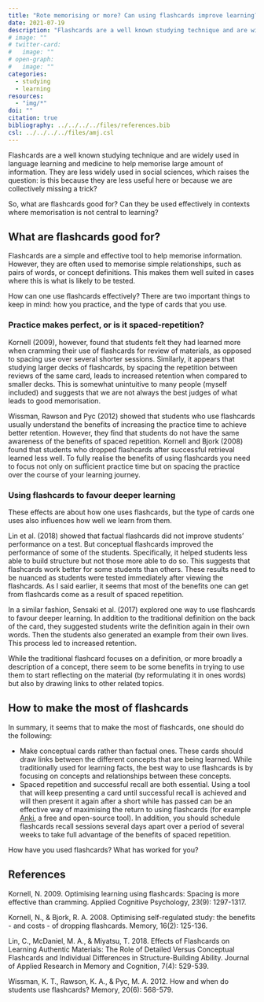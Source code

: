 ```yaml
---
title: "Rote memorising or more? Can using flashcards improve learning?"
date: 2021-07-19
description: "Flashcards are a well known studying technique and are widely used in language learning and medicine to help memorise large amount of information. They are less widely used in social sciences, which raises the question: is this because they are less useful here or because we are collectively missing a trick?"
# image: ""
# twitter-card:
#   image: ""
# open-graph:
#   image: ""
categories:
  - studying
  - learning
resources:
  - "img/*"
doi: ""
citation: true
bibliography: ../../../../files/references.bib
csl: ../../../../files/amj.csl
---
```



Flashcards are a well known studying technique and are widely used in language learning and medicine to help memorise large amount of information. They are less widely used in social sciences, which raises the question: is this because they are less useful here or because we are collectively missing a trick?

So, what are flashcards good for? Can they be used effectively in contexts where memorisation is not central to learning?

## What are flashcards good for?

Flashcards are a simple and effective tool to help memorise information. However, they are often used to memorise simple relationships, such as pairs of words, or concept definitions. This makes them well suited in cases where this is what is likely to be tested.

How can one use flashcards effectively? There are two important things to keep in mind: how you practice, and the type of cards that you use.

### Practice makes perfect, or is it spaced-repetition?

Kornell (2009), however, found that students felt they had learned more when cramming their use of flashcards for review of materials, as opposed to spacing use over several shorter sessions. Similarly, it appears that studying larger decks of flashcards, by spacing the repetition between reviews of the same card, leads to increased retention when compared to smaller decks. This is somewhat unintuitive to many people (myself included) and suggests that we are not always the best judges of what leads to good memorisation.

Wissman, Rawson and Pyc (2012) showed that students who use flashcards usually understand the benefits of increasing the practice time to achieve better retention. However, they find that students do not have the same awareness of the benefits of spaced repetition. Kornell and Bjork (2008) found that students who dropped flashcards after successful retrieval learned less well. To fully realise the benefits of using flashcards you need to focus not only on sufficient practice time but on spacing the practice over the course of your learning journey. 

### Using flashcards to favour deeper learning

These effects are about how one uses flashcards, but the type of cards one uses also influences how well we learn from them.

Lin et al. (2018) showed that factual flashcards did not improve students' performance on a test. But conceptual flashcards improved the performance of some of the students. Specifically, it helped students less able to build structure but not those more able to do so. This suggests that flashcards work better for some students than others. These results need to be nuanced as students were tested immediately after viewing the flashcards. As I said earlier, it seems that most of the benefits one can get from flashcards come as a result of spaced repetition.

In a similar fashion, Sensaki et al. (2017) explored one way to use flashcards to favour deeper learning. In addition to the traditional definition on the back of the card, they suggested students write the definition again in their own words. Then the students also generated an example from their own lives. This process led to increased retention.

While the traditional flashcard focuses on a definition, or more broadly a description of a concept, there seem to be some benefits in trying to use them to start reflecting on the material (by reformulating it in ones words) but also by drawing links to other related topics.

## How to make the most of flashcards

In summary, it seems that to make the most of flashcards, one should do the following:

- Make conceptual cards rather than factual ones. These cards should draw links between the different concepts that are being learned. While traditionally used for learning facts, the best way to use flashcards is by focusing on concepts and relationships between these concepts.
- Spaced repetition and successful recall are both essential. Using a tool that will keep presenting a card until successful recall is achieved and will then present it again after a short while has passed can be an effective way of maximising the return to using flashcards (for example [Anki](https://apps.ankiweb.net), a free and open-source tool). In addition, you should schedule flashcards recall sessions several days apart over a period of several weeks to take full advantage of the benefits of spaced repetition.

How have you used flashcards? What has worked for you?

## References

Kornell, N. 2009. Optimising learning using flashcards: Spacing is more effective than cramming. Applied Cognitive Psychology, 23(9): 1297-1317.

Kornell, N., & Bjork, R. A. 2008. Optimising self-regulated study: the benefits - and costs - of dropping flashcards. Memory, 16(2): 125-136.

Lin, C., McDaniel, M. A., & Miyatsu, T. 2018. Effects of Flashcards on Learning Authentic Materials: The Role of Detailed Versus Conceptual Flashcards and Individual Differences in Structure-Building Ability. Journal of Applied Research in Memory and Cognition, 7(4): 529-539.

Wissman, K. T., Rawson, K. A., & Pyc, M. A. 2012. How and when do students use flashcards? Memory, 20(6): 568-579.